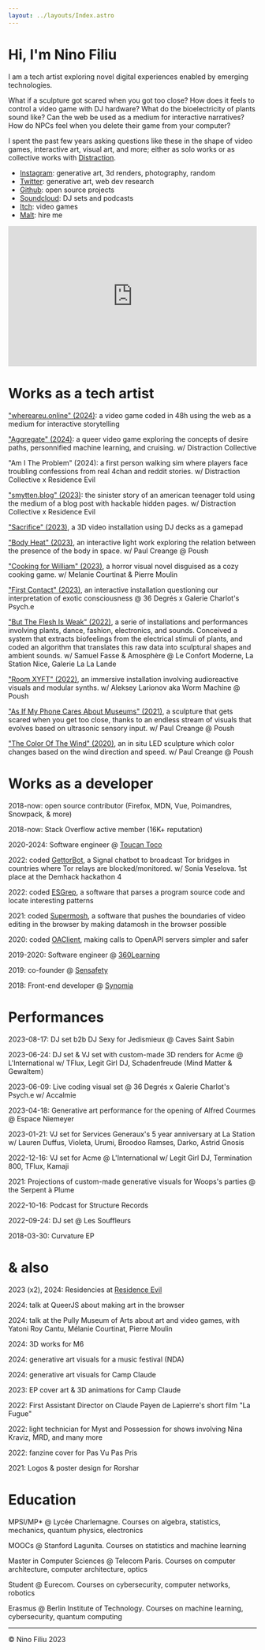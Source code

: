 ```yaml
---
layout: ../layouts/Index.astro
---
```


# Hi, I'm Nino Filiu

I am a tech artist exploring novel digital experiences enabled by emerging technologies.

What if a sculpture got scared when you got too close? How does it feels to control a video game with DJ hardware? What do the bioelectricity of plants sound like? Can the web be used as a medium for interactive narratives? How do NPCs feel when you delete their game from your computer?

I spent the past few years asking questions like these in the shape of video games, interactive art, visual art, and more; either as solo works or as collective works with [Distraction](https://distraction.fun/).

- [Instagram](https://www.instagram.com/nino.filiu/): generative art, 3d renders, photography, random
- [Twitter](https://twitter.com/ninofiliu): generative art, web dev research
- [Github](https://github.com/ninofiliu): open source projects
- [Soundcloud](https://soundcloud.com/stanleyfatmax): DJ sets and podcasts
- [Itch](https://ninofiliu.itch.io/): video games
- [Malt](https://www.malt.fr/profile/ninofiliu): hire me

<div style="padding:56.25% 0 0 0;position:relative;">
  <iframe
    src="https://player.vimeo.com/video/945704738?badge=0&amp;autopause=0&amp;player_id=0&amp;app_id=58479"
    frameborder="0"
    allow="autoplay; fullscreen; picture-in-picture; clipboard-write"
    style="position:absolute;top:0;left:0;width:100%;height:100%;"
    title="Showreel 2024"
  ></iframe>
</div>
<script src="https://player.vimeo.com/api/player.js"></script>

# Works as a tech artist

["whereareu.online" (2024)](https://ninofiliu.itch.io/whereareu): a video game coded in 48h using the web as a medium for interactive storytelling

["Aggregate" (2024)](./aggregate): a queer video game exploring the concepts of desire paths, personnified machine learning, and cruising. w/ Distraction Collective

"Am I The Problem" (2024): a first person walking sim where players face troubling confessions from real 4chan and reddit stories. w/ Distraction Collective x Residence Evil

["smytten.blog" (2023)](https://smytten.blog): the sinister story of an american teenager told using the medium of a blog post with hackable hidden pages. w/ Distraction Collective x Residence Evil

["Sacrifice" (2023)](./sacrifice), a 3D video installation using DJ decks as a gamepad

["Body Heat" (2023)](https://www.instagram.com/p/CygEh-bthL7/), an interactive light work exploring the relation between the presence of the body in space. w/ Paul Creange @ Poush

["Cooking for William" (2023)](https://residence-evil.itch.io/cooking-for-william), a horror visual novel disguised as a cozy cooking game. w/ Melanie Courtinat & Pierre Moulin

["First Contact" (2023)](./first-contact), an interactive installation questioning our interpretation of exotic consciousness @ 36 Degrés x Galerie Charlot's Psych.e

["But The Flesh Is Weak" (2022)](https://www.instagram.com/p/CoKGqvmryLl/?img_index=4), a serie of installations and performances involving plants, dance, fashion, electronics, and sounds. Conceived a system that extracts biofeelings from the electrical stimuli of plants, and coded an algorithm that translates this raw data into sculptural shapes and ambient sounds. w/ Samuel Fasse & Amosphère @ Le Confort Moderne, La Station Nice, Galerie La La Lande

["Room XYFT" (2022)](https://www.instagram.com/p/CZhII8Vswjd/), an immersive installation involving audioreactive visuals and modular synths. w/ Aleksey Larionov aka Worm Machine @ Poush

["As If My Phone Cares About Museums" (2021)](https://www.instagram.com/p/CPtJSRtCvJF/), a sculpture that gets scared when you get too close, thanks to an endless stream of visuals that evolves based on ultrasonic sensory input. w/ Paul Creange @ Poush

["The Color Of The Wind" (2020)](https://poush.fr/en/programmation/the-color-of-the-wind-by-paul-creange/), an in situ LED sculpture which color changes based on the wind direction and speed. w/ Paul Creange @ Poush

# Works as a developer

2018-now: open source contributor (Firefox, MDN, Vue, Poimandres, Snowpack, & more)

2018-now: Stack Overflow active member (16K+ reputation)

2020-2024: Software engineer @ [Toucan Toco](https://www.toucantoco.com/en/)

2022: coded [GettorBot](https://github.com/ninofiliu/gettor-bot), a Signal chatbot to broadcast Tor bridges in countries where Tor relays are blocked/monitored. w/ Sonia Veselova. 1st place at the Demhack hackathon 4

2022: coded [ESGrep](https://github.com/ninofiliu/esgrep), a software that parses a program source code and locate interesting patterns

2021: coded [Supermosh](https://supermosh.github.io/), a software that pushes the boundaries of video editing in the browser by making datamosh in the browser possible

2020: coded [OAClient](https://github.com/ninofiliu/oa-client), making calls to OpenAPI servers simpler and safer

2019-2020: Software engineer @ [360Learning](https://360learning.com/)

2019: co-founder @ [Sensafety](https://sensafety.org/)

2018: Front-end developer @ [Synomia](https://www.synomia.fr/)

# Performances

2023-08-17: DJ set b2b DJ Sexy for Jedismieux @ Caves Saint Sabin

2023-06-24: DJ set & VJ set with custom-made 3D renders for Acme @ L'International w/ TFlux, Legit Girl DJ, Schadenfreude (Mind Matter & Gewaltem)

2023-06-09: Live coding visual set @ 36 Degrés x Galerie Charlot's Psych.e w/ Accalmie

2023-04-18: Generative art performance for the opening of Alfred Courmes @ Espace Niemeyer

2023-01-21: VJ set for Services Generaux's 5 year anniversary at La Station w/ Lauren Duffus, Violeta, Urumi, Broodoo Ramses, Darko, Astrid Gnosis

2022-12-16: VJ set for Acme @ L'International w/ Legit Girl DJ, Termination 800, TFlux, Kamaji

2021: Projections of custom-made generative visuals for Woops's parties @ the Serpent à Plume

2022-10-16: Podcast for Structure Records

2022-09-24: DJ set @ Les Souffleurs

2018-03-30: Curvature EP

# & also

2023 (x2), 2024: Residencies at [Residence Evil](https://residenceevil.ch/)

2024: talk at QueerJS about making art in the browser

2024: talk at the Pully Museum of Arts about art and video games, with Yatoni Roy Cantu, Mélanie Courtinat, Pierre Moulin

2024: 3D works for M6

2024: generative art visuals for a music festival (NDA)

2024: generative art visuals for Camp Claude

2023: EP cover art & 3D animations for Camp Claude

2022: First Assistant Director on Claude Payen de Lapierre's short film "La Fugue"

2022: light technician for Myst and Possession for shows involving Nina Kraviz, MRD, and many more

2022: fanzine cover for Pas Vu Pas Pris

2021: Logos & poster design for Rorshar

# Education

MPSI/MP\* @ Lycée Charlemagne. Courses on algebra, statistics, mechanics, quantum physics, electronics

MOOCs @ Stanford Lagunita. Courses on statistics and machine learning

Master in Computer Sciences @ Telecom Paris. Courses on computer architecture, computer architecture, optics

Student @ Eurecom. Courses on cybersecurity, computer networks, robotics

Erasmus @ Berlin Institute of Technology. Courses on machine learning, cybersecurity, quantum computing

---

&copy; Nino Filiu 2023
